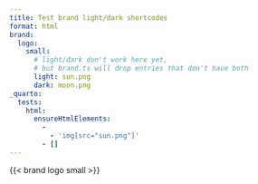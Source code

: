 ```yaml
---
title: Test brand light/dark shortcodes
format: html
brand:
  logo:
    small:
      # light/dark don't work here yet,
      # but brand.ts will drop entries that don't have both
      light: sun.png
      dark: moon.png
_quarto:
  tests:
    html:
      ensureHtmlElements:
        -
          - 'img[src="sun.png"]'
        - []
---
```



{{< brand logo small >}}

